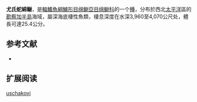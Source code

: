 {{refimprove|time=2013-10-15T12:50:02+00:00}}
{{Speciesbox
| name = 尤氏蛇綿鳚
| image = 
| status = NE
| status_system = IUCN3.1
| genus = Lycenchelys
| species = uschakovi
| authority = [[Andriashev|Andriashev]], 1958
| synonyms = 
}}

'''尤氏蛇綿鳚'''，是[[輻鰭魚綱|輻鰭魚綱]][[鱸形目|鱸形目]][[绵鳚亞目|绵鳚亞目]][[绵鳚科|绵鳚科]]的一个[[種|種]]，分布於西北[[太平洋|太平洋]]區的[[勘察加半島|勘察加半島]]海域，屬深海底棲性魚類，棲息深度在水深3,960至4,070公尺处，體長可達25.4公分。

==参考文献==
*{{FishBase_species|genus=Lycenchelys|species=uschakovi|year=2011|month=12}}

== 扩展阅读 ==
{{refbegin}}
{{wikispecies-inline|Lycenchelys uschakovi|尤氏蛇綿鳚}}
{{refend}}
{{Taxonbar|from=Q1099637}}

[[Category:蛇綿鳚属|uschakovi]]
{{鱸形目小作品}}